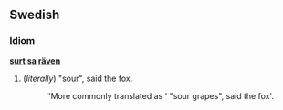 ==Swedish==
===Idiom===
'''[[sur]]t [[sa]] [[räv]]en'''

#(''literally'') "sour", said the fox. 
#:''More commonly translated as ' "sour grapes", said the fox'.